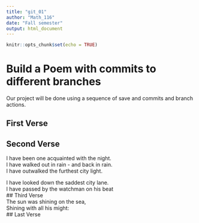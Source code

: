 ---
title: "git_01"
author: "Math_116"
date: "Fall semester"
output: html_document
---

```{r setup, include=FALSE}
knitr::opts_chunk$set(echo = TRUE)
```
# Build a Poem with commits to different branches
Our project will be done using a sequence of save and commits and branch actions.
<!-- Do not modify or change any text in "!--" bracketed areas such as this --- these are instructions to
you, if you change any of this the git program will notice it and compromise your git merging strategy !-->

## First Verse 
<!--Put the first five lines of a poem by Lewis Carrol in this section!-->

## Second Verse  
<!--Put the first five lines of a poem by Robert Frost here!-->
I have been one acquainted with the night.  
I have walked out in rain - and back in rain.  
I have outwalked the furthest city light.  
  
I have looked down the saddest city lane.  
I have passed by the watchman on his beat  
## Third Verse  
<!--Put the first two verses of The Walrus and the Carpenter here!-->
The sun was shining on the sea,  
Shining with all his might:  
## Last Verse
<!--Put a short poem of your choice 8-20 lines,here!-->
